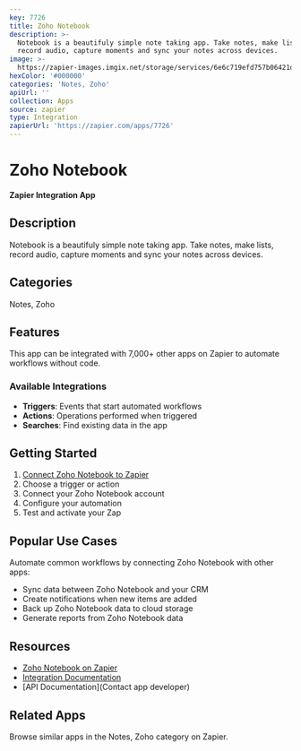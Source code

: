 ```yaml
---
key: 7726
title: Zoho Notebook
description: >-
  Notebook is a beautifuly simple note taking app. Take notes, make lists,
  record audio, capture moments and sync your notes across devices.
image: >-
  https://zapier-images.imgix.net/storage/services/6e6c719efd757b06421dc6cae2683f8c.png?auto=format%2Ccompress&ixlib=python-3.0.0&q=50
hexColor: '#000000'
categories: 'Notes, Zoho'
apiUrl: ''
collection: Apps
source: zapier
type: Integration
zapierUrl: 'https://zapier.com/apps/7726'
---
```

# Zoho Notebook

**Zapier Integration App**

## Description

Notebook is a beautifuly simple note taking app. Take notes, make lists, record audio, capture moments and sync your notes across devices.

## Categories

Notes, Zoho

## Features

This app can be integrated with 7,000+ other apps on Zapier to automate workflows without code.

### Available Integrations

- **Triggers**: Events that start automated workflows
- **Actions**: Operations performed when triggered
- **Searches**: Find existing data in the app

## Getting Started

1. [Connect Zoho Notebook to Zapier](https://zapier.com/apps/7726)
2. Choose a trigger or action
3. Connect your Zoho Notebook account
4. Configure your automation
5. Test and activate your Zap

## Popular Use Cases

Automate common workflows by connecting Zoho Notebook with other apps:

- Sync data between Zoho Notebook and your CRM
- Create notifications when new items are added
- Back up Zoho Notebook data to cloud storage
- Generate reports from Zoho Notebook data

## Resources

- [Zoho Notebook on Zapier](https://zapier.com/apps/7726)
- [Integration Documentation](https://zapier.com/apps/7726/integrations)
- [API Documentation](Contact app developer)

## Related Apps

Browse similar apps in the Notes, Zoho category on Zapier.
